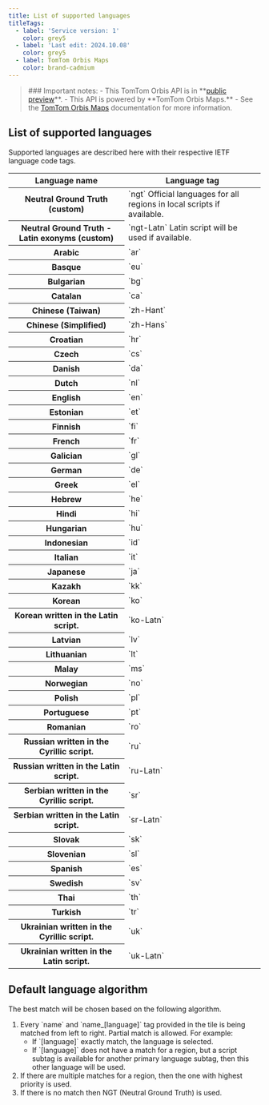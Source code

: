 ```yaml
---
title: List of supported languages
titleTags:
  - label: 'Service version: 1'
    color: grey5
  - label: 'Last edit: 2024.10.08'
    color: grey5
  - label: TomTom Orbis Maps
    color: brand-cadmium
---
```


<Blockquote type="announcement" hasIcon>
### Important notes:
- This TomTom Orbis API is in **<a href="https://developer.tomtom.com/public-preview">public preview</a>**.
- This API is powered by **TomTom Orbis Maps.**
- See the <a href="/tomtom-orbis-maps/documentation/introduction">TomTom Orbis Maps</a> documentation for more information.
</Blockquote>

## List of supported languages

Supported languages are described here with their respective IETF language code tags.

<table>
  <thead>
    <tr>
      <th scope="col" style={{ fontSize: '1em' }}>Language name</th>
      <th scope="col" style={{ fontSize: '1em' }}>Language tag</th>
    </tr>
  </thead>
  <tbody>
    <tr>
      <th scope="row">Neutral Ground Truth (custom)</th>
      <td>
        `ngt`  
        Official languages for all regions in local scripts if available.
      </td>
    </tr>
    <tr>
      <th scope="row">Neutral Ground Truth - Latin exonyms (custom)</th>
      <td>
        `ngt-Latn`  
        Latin script will be used if available.
      </td>
    </tr>
    <tr>
      <th scope="row">Arabic</th>
      <td>
        `ar`
      </td>
    </tr>
    <tr>
      <th scope="row">Basque</th>
      <td>
        `eu`
      </td>
    </tr>
    <tr>
      <th scope="row">Bulgarian</th>
      <td>
        `bg`
      </td>
    </tr>
    <tr>
      <th scope="row">Catalan</th>
      <td>
        `ca`
      </td>
    </tr>
    <tr>
      <th scope="row">Chinese (Taiwan)</th>
      <td>
        `zh-Hant`
      </td>
    </tr>
    <tr>
      <th scope="row">Chinese (Simplified)</th>
      <td>
        `zh-Hans`
      </td>
    </tr>
    <tr>
      <th scope="row">Croatian</th>
      <td>
        `hr`
      </td>
    </tr>
    <tr>
      <th scope="row">Czech</th>
      <td>
        `cs`
      </td>
    </tr>
    <tr>
      <th scope="row">Danish</th>
      <td>
        `da`
      </td>
    </tr>
    <tr>
      <th scope="row">Dutch</th>
      <td>
        `nl`
      </td>
    </tr>
    <tr>
      <th scope="row">English</th>
      <td>
        `en`
      </td>
    </tr>
    <tr>
      <th scope="row">Estonian</th>
      <td>
        `et`
      </td>
    </tr>
    <tr>
      <th scope="row">Finnish</th>
      <td>
        `fi`
      </td>
    </tr>
    <tr>
      <th scope="row">French</th>
      <td>
        `fr`
      </td>
    </tr>
    <tr>
      <th scope="row">Galician</th>
      <td>
        `gl`
      </td>
    </tr>
    <tr>
      <th scope="row">German</th>
      <td>
        `de`
      </td>
    </tr>
    <tr>
      <th scope="row">Greek</th>
      <td>
        `el`
      </td>
    </tr>
    <tr>
      <th scope="row">Hebrew</th>
      <td>
        `he`
      </td>
    </tr>
    <tr>
      <th scope="row">Hindi</th>
      <td>
        `hi`
      </td>
    </tr>
    <tr>
      <th scope="row">Hungarian</th>
      <td>
        `hu`
      </td>
    </tr>
    <tr>
      <th scope="row">Indonesian</th>
      <td>
        `id`
      </td>
    </tr>
    <tr>
      <th scope="row">Italian</th>
      <td>
        `it`
      </td>
    </tr>
    <tr>
      <th scope="row">Japanese</th>
      <td>
        `ja`
      </td>
    </tr>
    <tr>
      <th scope="row">Kazakh</th>
      <td>
        `kk`
      </td>
    </tr>
    <tr>
      <th scope="row">Korean</th>
      <td>
        `ko`
      </td>
    </tr>
    <tr>
      <th scope="row">Korean written in the Latin script.</th>
      <td>
        `ko-Latn`
      </td>
    </tr>
    <tr>
      <th scope="row">Latvian</th>
      <td>
        `lv`
      </td>
    </tr>
    <tr>
      <th scope="row">Lithuanian</th>
      <td>
        `lt`
      </td>
    </tr>
    <tr>
      <th scope="row">Malay</th>
      <td>
        `ms`
      </td>
    </tr>
    <tr>
      <th scope="row">Norwegian</th>
      <td>
        `no`
      </td>
    </tr>
    <tr>
      <th scope="row">Polish</th>
      <td>
        `pl`
      </td>
    </tr>
    <tr>
      <th scope="row">Portuguese</th>
      <td>
        `pt`
      </td>
    </tr>
    <tr>
      <th scope="row">Romanian</th>
      <td>
        `ro`
      </td>
    </tr>
    <tr>
      <th scope="row">Russian written in the Cyrillic script.</th>
      <td>
        `ru`
      </td>
    </tr>
    <tr>
      <th scope="row">Russian written in the Latin script.</th>
      <td>
        `ru-Latn`
      </td>
    </tr>
    <tr>
      <th scope="row">Serbian written in the Cyrillic script.</th>
      <td>
        `sr`
      </td>
    </tr>
    <tr>
      <th scope="row">Serbian written in the Latin script.</th>
      <td>
        `sr-Latn`
      </td>
    </tr>
    <tr>
      <th scope="row">Slovak</th>
      <td>
        `sk`
      </td>
    </tr>
    <tr>
      <th scope="row">Slovenian</th>
      <td>
        `sl`
      </td>
    </tr>
    <tr>
      <th scope="row">Spanish</th>
      <td>
        `es`
      </td>
    </tr>
    <tr>
      <th scope="row">Swedish</th>
      <td>
        `sv`
      </td>
    </tr>
    <tr>
      <th scope="row">Thai</th>
      <td>
        `th`
      </td>
    </tr>
    <tr>
      <th scope="row">Turkish</th>
      <td>
        `tr`
      </td>
    </tr>
    <tr>
      <th scope="row">Ukrainian written in the Cyrillic script.</th>
      <td>
        `uk`
      </td>
    </tr>
    <tr>
      <th scope="row">Ukrainian written in the Latin script.</th>
      <td>
        `uk-Latn`
      </td>
    </tr>
  </tbody>
</table>  

## Default language algorithm

The best match will be chosen based on the following algorithm.

<ol>
  <li>
    Every  `name`  and  `name_[language]`  tag provided in the
    tile is being matched from left to right. Partial match is allowed. For
    example:
    <ul>
      <li>
        If  `[language]`  exactly match, the language is selected.
      </li>
      <li>
        If  `[language]`  does not have a match for a region, but a
        script subtag is available for another primary language subtag, then
        this other language will be used.
      </li>
    </ul>
  </li>
  <li>
    If there are multiple matches for a region, then the one with highest
    priority is used.
  </li>
  <li>If there is no match then NGT (Neutral Ground Truth) is used.</li>
</ol>  
